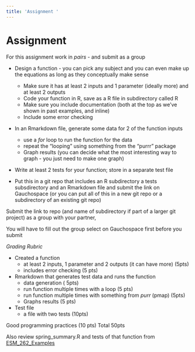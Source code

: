 ```yaml
---
title: 'Assignment '
---
```



# Assignment 

For this assignment work in *pairs* - and submit as a group

* Design a function - you can pick any subject and you can even make up the equations as long as they conceptually make sense
  * Make sure it has at least 2 inputs and 1 parameter (ideally more) and at least 2 outputs
  * Code your function in R, save as a R file in subdirectory called R
  * Make sure you include documentation (both at the top as we've shown in past examples, and inline)
  * Include some error checking

* In an Rmarkdown file, generate some data for 2 of the function inputs
  * use a *for*  loop to run the function for the data
  * repeat the "looping" using something from the "purrr" package 
  * Graph results (you can decide what the most interesting way to graph - you just need to make one graph)

* Write at least 2 tests for your function; store in a separate test file

* Put this in a git repo that includes an R subdirectory a tests subsdirectory and an Rmarkdown file and submit the link on Gauchospace (or you can put all of this in a new git repo or a subdirectory of an existing git repo)

Submit the link to repo (and name of subdirectory if part of a larger git project) as a group with your partner,

You will have to fill out the group select on Gauchospace first before you submit

*Grading Rubric*

* Created a function 
  * at least 2 inputs, 1 parameter and 2 outputs (it can have more) (5pts)
  * includes error checking (5 pts)


* Rmarkdown that generates test data and runs the function
  * data generation ( 5pts)
  * run function multiple times with a loop (5 pts)
  * run function multiple times with something from *purr* (pmap) (5pts)
  * Graphs results (5 pts)

* Test file
  * a file with two tests (10pts)

Good programming practices (10 pts)
Total 50pts

Also review spring_summary.R and tests of that function from 
[ESM_262_Examples](https://github.com/naomitague/ESM_262_Examples)
